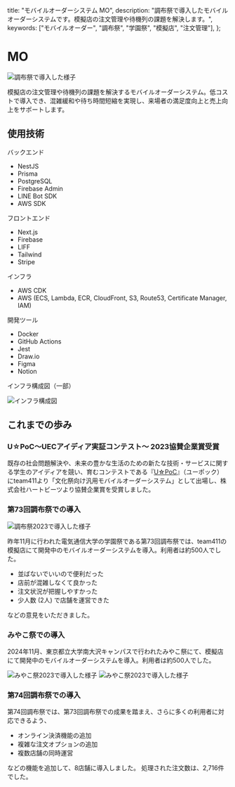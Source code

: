 

  title: "モバイルオーダーシステム MO",
  description:
    "調布祭で導入したモバイルオーダーシステムです。模擬店の注文管理や待機列の課題を解決します。",
  keywords: ["モバイルオーダー", "調布祭", "学園祭", "模擬店", "注文管理"],
};

# MO

<Image src={chofusaiImage} alt="調布祭で導入した様子" />

模擬店の注文管理や待機列の課題を解決するモバイルオーダーシステム。低コストで導入でき、混雑緩和や待ち時間短縮を実現し、来場者の満足度向上と売上向上をサポートします。

## 使用技術

バックエンド

- NestJS
- Prisma
- PostgreSQL
- Firebase Admin
- LINE Bot SDK
- AWS SDK

フロントエンド

- Next.js
- Firebase
- LIFF
- Tailwind
- Stripe

インフラ

- AWS CDK
- AWS (ECS, Lambda, ECR, CloudFront, S3, Route53, Certificate Manager, IAM)

開発ツール

- Docker
- GitHub Actions
- Jest
- Draw.io
- Figma
- Notion

インフラ構成図（一部）

<Image src={infraImage} alt="インフラ構成図" />

## これまでの歩み

### U☆PoC〜UECアイディア実証コンテスト〜 2023協賛企業賞受賞

既存の社会問題解決や、未来の豊かな⽣活のための新たな技術・サービスに関する学⽣のアイディアを競い、育むコンテストである『[U☆PoC](https://www.uec.ac.jp/research/venture/contest.html)』（ユーポック） にteam411より「⽂化祭向け汎⽤モバイルオーダーシステム」として出場し、株式会社ハートビーツより協賛企業賞を受賞しました。

<LinkCard href="https://www.uec.ac.jp/research/venture/2023/final.html#:~:text=%E6%A8%A1%E6%93%AC%E5%BA%97%E3%81%AB%E3%81%8A%E3%81%91%E3%82%8B%E6%B1%8E%E7%94%A8%E7%9A%84%E3%81%AA%E3%83%A2%E3%83%90%E3%82%A4%E3%83%AB%E3%82%AA%E3%83%BC%E3%83%80%E3%83%BC%E3%82%B7%E3%82%B9%E3%83%86%E3%83%A0%E3%81%AE%E6%8F%90%E6%A1%88" />

### 第73回調布祭での導⼊

<Image
  src={chofusai2023Image}
  alt="調布祭2023で導入した様子"
  className="w-[300px]"
/>

昨年11月に行われた電気通信大学の学園祭である第73回調布祭では、team411の模擬店にて開発中のモバイルオーダーシステムを導入。利用者は約500人でした。

- 並ばないでいいので便利だった
- 店前が混雑しなくて良かった
- 注文状況が把握しやすかった
- 少人数 (2人) で店舗を運営できた

などの意見をいただきました。

### みやこ祭での導入

2024年11月、東京都立大学南大沢キャンパスで行われたみやこ祭にて、模擬店にて開発中のモバイルオーダーシステムを導入。利用者は約500人でした。

<LinkCard href="https://miyakomatsuri.com/" />
<Image src={miyako20231Image} alt="みやこ祭2023で導入した様子" />
<Image src={miyako20232Image} alt="みやこ祭2023で導入した様子" />

### 第74回調布祭での導⼊

第74回調布祭では、第73回調布祭での成果を踏まえ、さらに多くの利用者に対応できるよう、

- オンライン決済機能の追加
- 複雑な注文オプションの追加
- 複数店舗の同時運営

などの機能を追加して、8店舗に導入しました。
処理された注文数は、2,716件でした。
